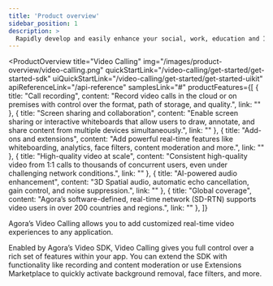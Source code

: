 ```yaml
---
title: 'Product overview'
sidebar_position: 1
description: >
  Rapidly develop and easily enhance your social, work, education and IoT apps with face-to-face interaction.
---
```



<ProductOverview
  title="Video Calling"
  img="/images/product-overview/video-calling.png"
  quickStartLink="/video-calling/get-started/get-started-sdk"
  uiQuickStartLink="/video-calling/get-started/get-started-uikit"
  apiReferenceLink="/api-reference"
  samplesLink="#"
  productFeatures={[
    {
      title: "Call recording",
      content: "Record video calls in the cloud or on premises with control over the format, path of storage, and quality.",
      link: ""
    },
    {
      title: "Screen sharing and collaboration",
      content: "Enable screen sharing or interactive whiteboards that allow users to draw, annotate, and share content from multiple devices simultaneously.",
      link: ""
    },
    {
      title: "Add-ons and extensions",
      content: "Add powerful real-time features like whiteboarding, analytics, face filters, content moderation and more.",
      link: ""
    },
    {
      title: "High-quality video at scale",
      content: "Consistent high-quality video from 1:1 calls to thousands of concurrent users, even under challenging network conditions.",
      link: ""
    },
    {
      title: "AI-powered audio enhancement",
      content: "3D Spatial audio, automatic echo cancellation, gain control, and noise suppression.",
      link: ""
    },
    {
      title: "Global coverage",
      content: "Agora’s software-defined, real-time network (SD-RTN) supports video users in over 200 countries and regions.",
      link: ""
    },
  ]}

>

Agora’s Video Calling allows you to add customized real-time video experiences to any application. 

Enabled by Agora’s Video SDK, Video Calling gives you full control over a rich set of features within your app. You can extend the SDK with functionality like recording and content moderation or use Extensions Marketplace to quickly activate background removal, face filters, and more.

</ProductOverview>